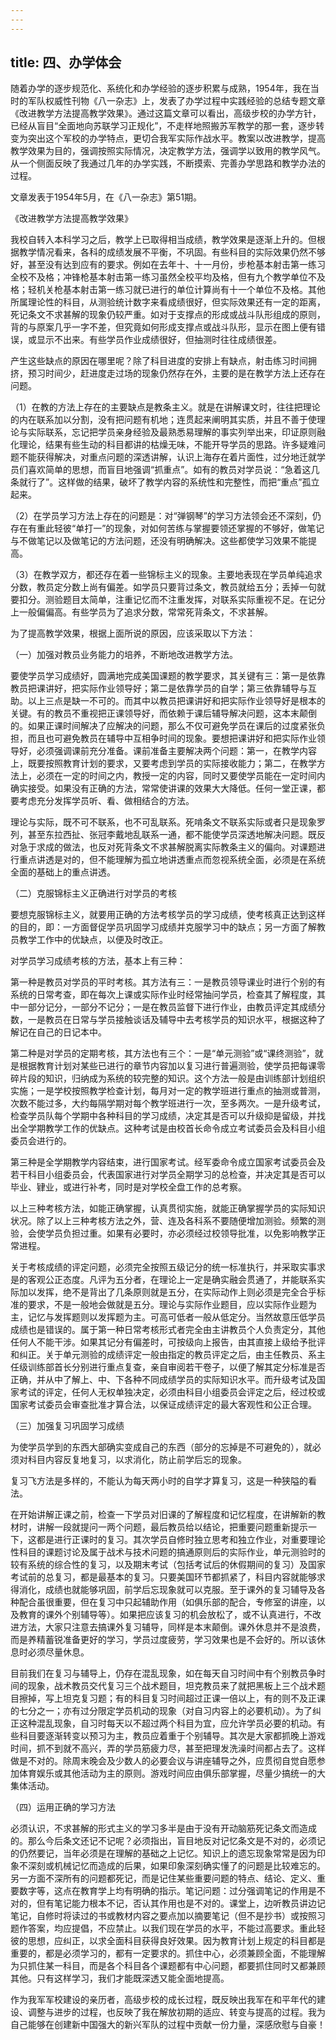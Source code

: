 ```yaml
---
---
---
```

title: 四、办学体会
---




随着办学的逐步规范化、系统化和办学经验的逐步积累与成熟，1954年，我在当时的军队权威性刊物《八一杂志》上，发表了办学过程中实践经验的总结专题文章《改进教学方法提高教学效果》。通过这篇文章可以看出，高级步校的办学方针，已经从盲目“全面地向苏联学习正规化”，不走样地照搬苏军教学的那一套，逐步转变为突出这个军校的办学特点，更切合我军实际作战水平。教案以改进教学，提高教学效果为目的，强调按照实际情况，决定教学方法，强调学以致用的教学风气。从一个侧面反映了我通过几年的办学实践，不断摸索、完善办学思路和教学办法的过程。

文章发表于1954年5月，在《八一杂志》第51期。

《改进教学方法提高教学效果》

我校自转入本科学习之后，教学上已取得相当成绩，教学效果是逐渐上升的。但根据教学情况看来，各科的成绩发展不平衡，不巩固。有些科目的实际效果仍然不够好，甚至没有达到应有的要求。例如在去年十、十一月份，步枪基本射击第一练习全校不及格；冲锋枪基本射击第一练习虽然全校平均及格，但有九个教学单位不及格；轻机关枪基本射击第一练习就已进行的单位计算尚有十一个单位不及格。其他所属理论性的科目，从测验统计数字来看成绩很好，但实际效果还有一定的距离，死记条文不求甚解的现象仍较严重。如对于支撑点的形成或战斗队形组成的原则，背的与原案几乎一字不差，但究竟如何形成支撑点或战斗队形，显示在图上便有错误，或显示不出来。有些学员作业成绩很好，但抽测时往往成绩很差。

产生这些缺点的原因在哪里呢？除了科目进度的安排上有缺点，射击练习时间拥挤，预习时间少，赶进度走过场的现象仍然存在外，主要的是在教学方法上还存在问题。

（1）在教的方法上存在的主要缺点是教条主义。就是在讲解课文时，往往把理论的内在联系加以分割，没有把问题有机地；连贯起来阐明其实质，并且不善于使理论与实际联系，忘记把学员亲身经验及最熟悉易理解的事实列举出来，印证原则融化理论，结果有些生动的科目都讲的枯燥无味，不能开导学员的思路。许多疑难问题不能获得解决，对重点问题的深透讲解，认识上海存在着片面性，过分地迁就学员们喜欢简单的思想，而盲目地强调“抓重点”。如有的教员对学员说：“急着这几条就行了”。这样做的结果，破坏了教学内容的系统性和完整性，而把“重点”孤立起来。

（2）在学员学习方法上存在的问题是：对“弹钢琴”的学习方法领会还不深刻，仍存在有重此轻彼“单打一”的现象，对如何苦练与掌握要领还掌握的不够好，做笔记与不做笔记以及做笔记的方法问题，还没有明确解决。这些都使学习效果不能提高。

（3）在教学双方，都还存在着一些锦标主义的现象。主要地表现在学员单纯追求分数，教员定分数上尚有偏差。如学员只要背过条文，教员就给五分；丢掉一句就要扣分。测验题目太简单，注重记忆而不注重发挥，对联系实际重视不足。在记分上一般偏偏高。有些学员为了追求分数，常常死背条文，不求甚解。

为了提高教学效果，根据上面所说的原因，应该采取以下方法：

（一）加强对教员业务能力的培养，不断地改进教学方法。

要使学员学习成绩好，圆满地完成美国课题的教学要求，其关键有三：第一是依靠教员把课讲好，把实际作业领导好；第二是依靠学员的自学；第三依靠辅导与互助。以上三点是缺一不可的。而其中以教员把课讲好和把实际作业领导好是根本的关键。有的教员不重视把正课领导好，而依赖于课后辅导解决问题，这本末颠倒的。如果正课时间解决了应解决的问题，那么不仅可避免学员在课后的过度紧张负担，而且也可避免教员在辅导中互相争时间的现象。要想把课讲好和把实际作业领导好，必须强调课前充分准备。课前准备主要解决两个问题：第一，在教学内容上，既要按照教育计划的要求，又要考虑到学员的实际接收能力；第二，在教学方法上，必须在一定的时间之内，教授一定的内容，同时又要使学员能在一定时间内确实接受。如果没有正确的方法，常常使讲课的效果大大降低。任何一堂正课，都要考虑充分发挥学员听、看、做相结合的方法。

理论与实际，既不可不联系，也不可乱联系。死啃条文不联系实际或者只是现象罗列，甚至东拉西扯、张冠李戴地乱联系一通，都不能使学员深透地解决问题。既反对急于求成的做法，也反对死背条文不求甚解脱离实际教条主义的偏向。对课题进行重点讲透是对的，但不能理解为孤立地讲透重点而忽视系统全面，必须是在系统全面的基础上的重点讲透。

（二）克服锦标主义正确进行对学员的考核

要想克服锦标主义，就要用正确的方法考核学员的学习成绩，使考核真正达到这样的目的，即：一方面督促学员巩固学习成绩并克服学习中的缺点；另一方面了解教员教学工作中的优缺点，以便及时改正。

对学员学习成绩考核的方法，基本上有三种：

第一种是教员对学员的平时考核。其方法有三：一是教员领导课业时进行个别的有系统的日常考查，即在每次上课或实际作业时经常抽问学员，检查其了解程度，其中一部分记分，一部分不记分；一是在教员监督下进行作业，由教员评定其成绩分数，一是教员在日常与学员接触谈话及辅导中去考核学员的知识水平，根据这种了解记在自己的日记本中。

第二种是对学员的定期考核，其方法也有三个：一是“单元测验”或“课终测验”，就是根据教育计划对某些已进行的章节内容加以复习进行普遍测验，使学员把每课零碎片段的知识，归纳成为系统的较完整的知识。这个方法一般是由训练部计划组织实施；一是学校按照教学检查计划，每月对一定的教学班进行重点的抽测或普测，次数不能过多，大约每隔学期对每个教学班进行一次，至多两次。一是升级考试，检查学员队每个学期中各种科目的学习成绩，决定其是否可以升级抑是留级，并找出全学期教学工作的优缺点。这种考试是由校首长命令成立考试委员会及科目小组委员会进行的。

第三种是全学期教学内容结束，进行国家考试。经军委命令成立国家考试委员会及若干科目小组委员会，代表国家进行对学员全期学习的总检查，并决定其是否可以毕业、肄业，或进行补考，同时是对学校全盘工作的总考察。

以上三种考核方法，如能正确掌握，认真贯彻实施，就能正确掌握学员的实际知识状况。除了以上三种考核方法之外，营、连及各科系不要随便增加测验。频繁的测验，会使学员负担过重。如果有必要时，亦必须经过校领导批准，以免影响教学正常进程。

关于考核成绩的评定问题，必须完全按照五级记分的统一标准执行，并采取实事求是的客观公正态度。凡评为五分者，在理论上一定是确实融会贯通了，并能联系实际加以发挥，绝不是背出了几条原则就是五分，在实际动作上则必须是完全合乎标准的要求，不是一般地会做就是五分。理论与实际作业题目，应以实际作业题为主，记忆与发挥题则以发挥题为主。可高可低者一般从低定分。当然故意压低学员成绩也是错误的。属于第一种日常考核形式者完全由主讲教员个人负责定分，其他任何人不能干涉。如果其记分有偏差时，可按级向上报告，由其直接上级给予批评和纠正。关于单元测验的成绩评定一般由指定的教员评定之后，由主任教员、系主任级训练部首长分别进行重点复查，亲自审阅若干卷子，以便了解其定分标准是否正确，并从中了解上、中、下各种不同成绩学员的实际知识水平。而升级考试及国家考试的评定，任何人无权单独决定，必须由科目小组委员会评定之后，经过校或国家考试委员会审查批准才算合法，以保证成绩评定的最大客观性和公正合理。

（三）加强复习巩固学习成绩

为使学员学到的东西大部确实变成自己的东西（部分的忘掉是不可避免的），就必须对科目内容反复地复习，以求消化，防止前学后忘的现象。

复习飞方法是多样的，不能认为每天两小时的自学才算复习，这是一种狭隘的看法。

在开始讲解正课之前，检查一下学员对旧课的了解程度和记忆程度，在讲解新的教材时，讲解一段就提问一两个问题，最后教员给以结论，把重要问题重新提示一下，这都是进行正课时的复习。其次学员自修时独立思考和独立作业，对重要理论性科目的课题讨论及属于战术与技术问题的搞通原则后的实际作业，单元测验时的较有系统的综合性的复习，以及期末考试（包括考试后的休假期间的复习）及国家考试前的总复习，都是最基本的复习。只要美国环节都抓紧了，科目内容就能够求得消化，成绩也就能够巩固，前学后忘现象就可以克服。至于课外的复习辅导及各种配合虽很重要，但在复习中只起辅助作用（如俱乐部的配合，专修室的讲座，以及教育的课外个别辅导等）。如果把应该复习的机会放松了，或不认真进行，不改进方法，大家只注意去搞课外复习辅导，同样是本末颠倒。课外休息并不是浪费，而是养精蓄锐准备更好的学习，学员过度疲劳，学习效果也是不会好的。所以该休息时必须尽量休息。

目前我们在复习与辅导上，仍存在混乱现象，如在每天自习时间中有个别教员争时间的现象，战术教员交代复习三个战术题目，坦克教员来了就把黑板上三个战术题目擦掉，写上坦克复习题；有的科目复习时间超过正课一倍以上，有的则不及正课的七分之一；亦有过分限定学员机动的现象（对自习内容上的必要机动）。为了纠正这种混乱现象，自习时每天以不超过两个科目为宜，应允许学员必要的机动。有些科目要逐渐转变以预习为主，教员应着重于个别辅导。其次是大家都抓晚上游戏时间，抓不到就不高兴，弄的学员筋疲力尽，甚至把理发洗澡时间都占去了。这样做是不对的。除周末晚会及少数人的必要会议与讲座辅导之外，应贯彻自觉自愿参加体育娱乐或其他活动为主的原则。游戏时间应由俱乐部掌握，尽量少搞统一的大集体活动。

（四）运用正确的学习方法

必须认识，不求甚解的形式主义的学习多半是由于没有开动脑筋死记条文而造成的。那么今后条文还记不记呢？必须指出，盲目地反对记忆条文是不对的，必须记的仍然要记，当年必须是在理解的基础之上记忆。知识上的遗忘现象常常是因为印象不深刻或机械记忆而造成的后果，如果印象深刻确实懂了的问题是比较难忘的。另一方面不深所有的问题都死记，而是记住某些重要问题的特点、结论、定义、重要数字等，这点在教育学上均有明确的指示。笔记问题：过分强调笔记的作用是不对的，但有笔记能力根本不记，否认其作用也是不对的。课堂上，边听教员讲边记笔记，自修时将读过的书或教材内容之要点加以摘要笔记（但不是抄书）或按照习题作答案，均应提倡，不应禁止。以我们现在学员的水平，不能过高要求。重此轻彼的思想，应纠正，以求全面科目获得良好效果。因为教育计划上规定的科目都是重要的，都是必须学习的，都有一定要求的。抓住中心，必须兼顾全面，不能理解为只抓住某一科目，而是各个科目各个课题都有中心问题，都要抓住同时又都兼顾其他。只有这样学习，我们才能既深透又能全面地提高。

作为我军军校建设的亲历者，高级步校的成长过程，既反映出我军在和平年代的建设、调整与进步的过程，也反映了我在解放初期的适应、转变与提高的过程。我为自己能够在创建新中国强大的新兴军队的过程中贡献一份力量，深感欣慰与自豪！